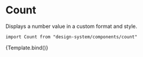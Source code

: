 

<Meta title="Components/Count" component={Count} />

# Count

Displays a number value in a custom format and style.

`import Count from "design-system/components/count"`

<Canvas>
  <Story
    name="Overview"
    args={{
      count: 3,
    }}
    size="medium"
  >
    {Template.bind()}
  </Story>
</Canvas>

<ArgsTable />

